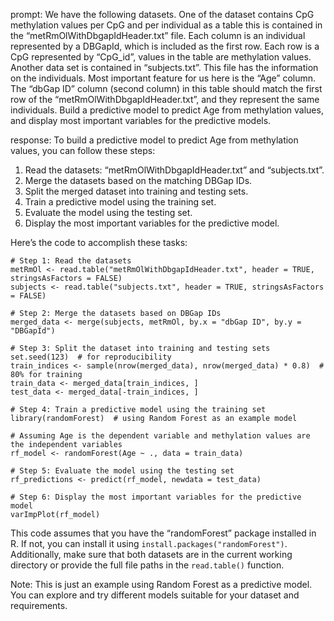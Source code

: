 prompt:
We have the following datasets. One of the dataset contains CpG methylation values per CpG and per individual as a table this is contained in the “metRmOlWithDbgapIdHeader.txt” file. Each column is an individual represented by a DBGapId, which is included as the first row. Each row is a CpG represented by "CpG_id", values in the table are methylation values. Another data set is contained in “subjects.txt”. This file has the information on the individuals. Most important feature for us here is the "Age" column. The "dbGap ID" column (second column) in this table should match the first row of the "metRmOlWithDbgapIdHeader.txt", and they represent the same individuals. Build a predictive model to predict Age from methylation values, and display most important variables for the predictive models. 

response:
To build a predictive model to predict Age from methylation values, you can follow these steps:

1. Read the datasets: "metRmOlWithDbgapIdHeader.txt" and "subjects.txt".
2. Merge the datasets based on the matching DBGap IDs.
3. Split the merged dataset into training and testing sets.
4. Train a predictive model using the training set.
5. Evaluate the model using the testing set.
6. Display the most important variables for the predictive model.

Here's the code to accomplish these tasks:

```
# Step 1: Read the datasets
metRmOl <- read.table("metRmOlWithDbgapIdHeader.txt", header = TRUE, stringsAsFactors = FALSE)
subjects <- read.table("subjects.txt", header = TRUE, stringsAsFactors = FALSE)

# Step 2: Merge the datasets based on DBGap IDs
merged_data <- merge(subjects, metRmOl, by.x = "dbGap ID", by.y = "DBGapId")

# Step 3: Split the dataset into training and testing sets
set.seed(123)  # for reproducibility
train_indices <- sample(nrow(merged_data), nrow(merged_data) * 0.8)  # 80% for training
train_data <- merged_data[train_indices, ]
test_data <- merged_data[-train_indices, ]

# Step 4: Train a predictive model using the training set
library(randomForest)  # using Random Forest as an example model

# Assuming Age is the dependent variable and methylation values are the independent variables
rf_model <- randomForest(Age ~ ., data = train_data)

# Step 5: Evaluate the model using the testing set
rf_predictions <- predict(rf_model, newdata = test_data)

# Step 6: Display the most important variables for the predictive model
varImpPlot(rf_model)
```

This code assumes that you have the "randomForest" package installed in R. If not, you can install it using `install.packages("randomForest")`. Additionally, make sure that both datasets are in the current working directory or provide the full file paths in the `read.table()` function.

Note: This is just an example using Random Forest as a predictive model. You can explore and try different models suitable for your dataset and requirements.
